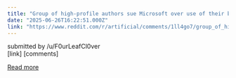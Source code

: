 ```yaml
---
title: "Group of high-profile authors sue Microsoft over use of their books in AI training"
date: "2025-06-26T16:22:51.000Z"
link: "https://www.reddit.com/r/artificial/comments/1ll4go7/group_of_highprofile_authors_sue_microsoft_over/"
---
```


submitted by    /u/F0urLeafCl0ver  
 [link]   [comments]

[Read more](https://www.reddit.com/r/artificial/comments/1ll4go7/group_of_highprofile_authors_sue_microsoft_over/)
